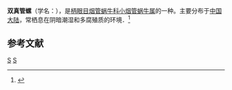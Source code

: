 {{Speciesbox
| taxon = Euphaedusa gemina
| binomial_authority = (Gredler, 1881)
}}
'''双真管螺'''（学名：''{{lang|la|Euphaedusa gemina}}''），是[[柄眼目|柄眼目]][[烟管蜗牛科|烟管蜗牛科]][[小烟管蜗牛属|小烟管蜗牛属]]的一种。主要分布于[[中国大陆|中国大陆]]，常栖息在阴暗潮湿和多腐殖质的环境．<ref>{{cite web|url=http://shell.sinica.edu.tw/chinese/shellbase_detail.php?science_no=5919|title=国际贝库：双真管螺|publisher=台湾贝类资料库|accessdate=2009-08-11|archive-date=2016-03-04|archive-url=https://web.archive.org/web/20160304205044/http://shell.sinica.edu.tw/chinese/shellbase_detail.php?science_no=5919|dead-url=no}}</ref>

== 参考文献 ==
{{reflist}}
{{taxonbar}}
[[Category:_1881年描述的动物|S]]
[[Category:小烟管蜗牛属|S]]